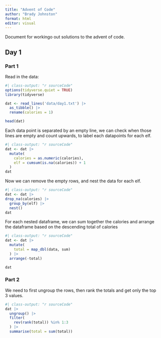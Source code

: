 ```yaml
---
title: "Advent of Code"
author: "Brady Johnston"
format: html
editor: visual
---
```


Document for workingo out solutions to the advent of code.

## Day 1
### Part 1

Read in the data:

```r
#| class-output: "r sourceCode"
options(tidyverse.quiet = TRUE)
library(tidyverse)

dat <- read_lines('data/day1.txt') |> 
  as_tibble() |> 
  rename(calories = 1)

head(dat)
```

Each data point is separated by an empty line, we can check when those lines are empty and count upwards, to label each datapoints for each elf.

```r
#| class-output: "r sourceCode"
dat <- dat |> 
  mutate(
    calories = as.numeric(calories), 
    elf = cumsum(is.na(calories)) + 1
  )
dat
```

Now we can remove the empty rows, and nest the data for each elf.

```r
#| class-output: "r sourceCode"
dat <- dat |> 
drop_na(calories) |> 
  group_by(elf) |> 
  nest() 
dat
```


For each nested dataframe, we can sum together the calories and arrange the dataframe based on the descending total of calories
```r
#| class-output: "r sourceCode"
dat <- dat |> 
  mutate(
    total = map_dbl(data, sum)
  ) |> 
  arrange(-total)

dat
```

### Part 2

We need to first ungroup the rows, then rank the totals and get only the top 3 values.

```r
#| class-output: "r sourceCode"
dat |> 
  ungroup() |> 
  filter(
    rev(rank(total)) %in% 1:3
  ) |> 
  summarise(total = sum(total))
```
